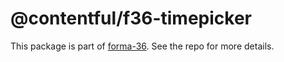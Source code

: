 # @contentful/f36-timepicker

This package is part of [forma-36](https://github.com/contentful/forma-36). See the repo for more details.
